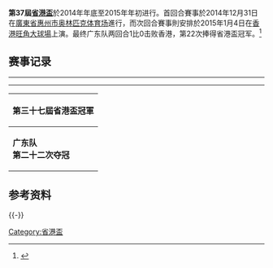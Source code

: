 '''第37屆[[省港盃|省港盃]]'''於2014年年底至2015年年初进行。首回合賽事於2014年12月31日在[[廣東省|廣東省]][[惠州市|惠州市]][[惠州奥林匹克体育场|奥林匹克体育场]]進行，而次回合賽事則安排於2015年1月4日在[[香港|香港]][[旺角大球場|旺角大球場]]上演。最终广东队两回合1比0击败香港，第22次捧得省港盃冠军。<ref>{{Cite web |url=http://sports.ifeng.com/a/20150105/42859822_0.shtml |title=省港杯-广东客场0-0平香港 总分1-0第22次夺冠 |access-date=2015-01-05 |archive-date=2015-01-05 |archive-url=https://web.archive.org/web/20150105040739/http://sports.ifeng.com/a/20150105/42859822_0.shtml |dead-url=no }}</ref>

==赛事记录==
{{footballbox2
  | bg = #ccffcc
  | date = 第一回合<br>2014年12月31日
  | time = 15:00
  | team1 = 广东队
  | first1=
  | subs1= 
  | score = 1 - 0
  | report = [http://www.hkfa.com/ch/match/detail/16789 報告]
  | team2 = 香港隊
  | first2 =
  | subs2= 
  | goals1 = [[卢琳|卢琳]] {{goal|70}} 
  | goals2 = 
  | stadium = [[惠州奥林匹克体育场|奥林匹克体育场]]，[[惠州|惠州]]
  | attendance = 40,000
  | referee = 
}}
----
{{footballbox2
  | bg = #ccffcc
  | date = 第二回合<br>2015年1月4日
  | team1 = 香港隊
  | time = 15:00
  | first1=
  | subs1= 
  | score = 0 - 0
  | report = [http://www.hkfa.com/ch/match/detail/16790 報告]
  | team2 = 广东队
  | first2 = 
  | subs2= 
  | goals1 = 
  | goals2 = 
  | stadium = [[旺角大球場|旺角大球場]]，[[香港|香港]]
  | attendance = 3,779
  | referee = 陸建燊（香港）
}}
----

{| class="wikitable" style="text-align: center; margin: 0 auto; width: 25%"
|-
!第三十七屆省港盃冠軍
|-
|'''广东队'''<BR>'''第二十二次夺冠'''
|}

==参考资料==
{{reflist|2}}
{{-}}

{{省港盃}}

[[Category:省港盃|Category:省港盃]]
